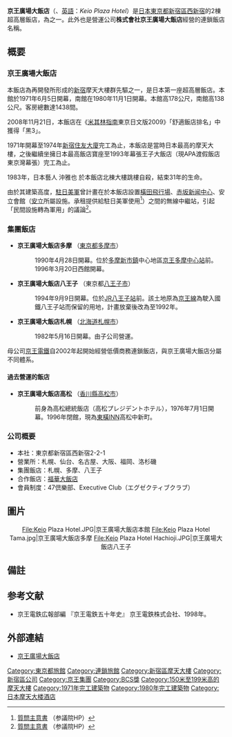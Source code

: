 {{Infobox hotel
  | hotel_name = 京王廣場大飯店<br />{{jpn|j=京王プラザホテル}}
  | image              = Keio Plaza Hotel -01.jpg
  | image_width        =
  | caption            =
  | location           = [[東京都|東京都]][[新宿區|新宿區]][[西新宿|西新宿]]2-2-1
  | coordinates        = {{Coord|35.689879|139.694447|region:JP_type:landmark}}
  | opening_date       = 1971年6月
  | closing_date       =
  | developer          =
  | architect          =
  | operator           = 株式會社京王廣場大飯店
  | owner              =
  | number_of_restaurants =
  | number_of_rooms    = 1438
  | number_of_suites   =
  | floor_area         = 12,579m²
  | floors             = 地下3層～地上47層
  | parking            =
  | website            = http://www.keioplaza.co.jp/
  | footnotes          =
}}
{{Infobox company
| name                = 株式會社京王廣場大飯店
| name_en             = KEIO PLAZA HOTEL CO.,LTD
| logo                = 
| logo_size           = 
| logo_caption        = 
| image               =          
| image_size          =
| image_caption       =
| type                = 株式會社
| native_name         = 株式会社京王プラザホテル
| native_name_lang    = ja
| other_name          = 
| traded_as           = 
| predecessor         = 
| successor           = 
| foundation          = 1969年4月10日
| defunct             = <!-- {{End date|YYYY|MM|DD}} -->
| location            = [[東京都|東京都]][[新宿區|新宿區]][[西新宿|西新宿]]二丁目2番1號
| locations           = 
| area_served         = 
| founder             = 
| key_people          = [[代表取締役|代表取締役]][[社長|社長]] 志村康洋
| industry            = 服務業
| products            = 
| services            = 飯店事業等
| revenue             = 268億日圓（2015年3月）
| operating_income    = 
| net_income          = 
| aum                 = <!-- 僅適用於金融服務類公司。 -->
| assets              = 
| equity              = 
| owner               = 
| num_employees       = 925名（2015年4月）
| parent              = 
| divisions           = 
| subsid              = 
| homepage            = {{Official|www.keioplaza.co.jp/}}
| zip_code            = 160-8330
| telephone_no        = 
| slogan              = 
| capital             = 1億日圓
| market_value        = 
| P/E_ratio           = 
| earnings_per_share  = 
| net_asset_value     = 
| accounting_period   = 
| major_shareholder   = 
| footnotes           = 
}}
'''京王廣場大飯店'''（{{jpn|j=京王プラザホテル|hg=けいおうプラザホテル}}、[[英語|英語]]：''Keio Plaza Hotel''）是[[日本|日本]][[東京都|東京都]][[新宿區|新宿區]][[西新宿|西新宿]]的2棟超高層飯店，為{{link-ja|東京迪士尼度假區好鄰居飯店|東京ディズニーリゾート・グッドネイバーホテル}}之一。此外也是營運公司'''株式會社京王廣場大飯店'''經營的連鎖飯店名稱。

== 概要 ==
=== 京王廣場大飯店 ===
本飯店為{{link-ja|淀橋淨水廠|淀橋浄水場}}再開發所形成的[[新宿|新宿]]摩天大樓群先驅之一，是日本第一座超高層飯店。本館於1971年6月5日開幕，南館在1980年11月1日開幕。本館高178公尺，南館高138公尺。客房總數達1438間。

2008年11月21日，本飯店在《[[米其林指南|米其林指南]]東京日文版2009》「舒適飯店排名」中獲得「黑3」。

1971年開幕至1974年[[新宿住友大廈|新宿住友大廈]]完工為止，本飯店是當時日本最高的摩天大樓，之後繼續坐擁日本最高飯店寶座至1993年幕張王子大飯店（現APA渡假飯店東京灣幕張）完工為止。

1983年，日本藝人 沖雅也 於本飯店北棟大樓跳樓自殺，結束31年的生命。

由於其建築高度，[[駐日美軍|駐日美軍]]曾計畫在於本飯店設置[[橫田飛行場|橫田飛行場]]、[[赤坂新闻中心|赤坂新闻中心]]、安立會館（[[安立|安立]]所屬設施。{{link-ja|防衛設施廳|防衛施設庁}}承租提供給駐日美軍使用<ref>[http://www.sangiin.go.jp/japanese/joho1/kousei/syuisyo/098/syuh/s098018.htm 質問主意書] {{Wayback|url=http://www.sangiin.go.jp/japanese/joho1/kousei/syuisyo/098/syuh/s098018.htm |date=20190722102359 }}（参議院HP）</ref>）之間的無線中繼站，引起「民間設施轉為軍用」的議論<ref>[http://www.sangiin.go.jp/japanese/joho1/kousei/syuisyo/102/syuh/s102005.htm 質問主意書] {{Wayback|url=http://www.sangiin.go.jp/japanese/joho1/kousei/syuisyo/102/syuh/s102005.htm |date=20190722045819 }}（参議院HP）</ref>。

=== 集團飯店 ===
* '''京王廣場大飯店多摩''' （[[東京都|東京都]][[多摩市|多摩市]]）
*: 1990年4月28日開幕。位於[[多摩新市鎮|多摩新市鎮]]中心地區[[多摩中心站|京王多摩中心站]]前。1996年3月20日西館開幕。
* '''京王廣場大飯店八王子''' （東京都[[八王子市|八王子市]]）
*: 1994年9月9日開幕。位於[[東日本旅客鐵道|JR]][[八王子站|八王子站]]前。該土地原為[[京王線|京王線]]為駛入國鐵八王子站而保留的用地，計畫放棄後改為{{link-ja|京王電鐵巴士八王子營業所|京王電鉄バス八王子営業所|京王帝都電鐵八王子營業所}}至1992年。
* '''京王廣場大飯店札幌''' （[[北海道|北海道]][[札幌市|札幌市]]）
*: 1982年5月16日開幕。由子公司{{link-ja|京王廣場大飯店札幌|京王プラザホテル札幌|株式會社京王廣場大飯店札幌}}營運。

母公司[[京王電鐵|京王電鐵]]自2002年起開始經營低價商務連鎖飯店{{link-ja|京王布萊索酒店|京王プレッソイン}}，與京王廣場大飯店分屬不同體系。

==== 過去營運的飯店 ====
* '''京王廣場大飯店高松''' （[[香川縣|香川縣]][[高松市|高松市]]）
*: 前身為高松總統飯店（高松プレジデントホテル），1976年7月1日開幕。1996年閉館，現為[[東橫INN|東橫INN]]高松中新町。

=== 公司概要 ===
*本社：東京都新宿區西新宿2-2-1
*營業所：札幌、仙台、名古屋、大阪、福岡、洛杉磯
*集團飯店：札幌、多摩、八王子
*合作飯店：[[福華大飯店|福華大飯店]]
*會員制度：47倶樂部、Executive Club（エグゼクティブクラブ）

== 圖片 ==
<center><gallery>
File:Keio Plaza Hotel.JPG|京王廣場大飯店本館
File:Keio Plaza Hotel Tama.jpg|京王廣場大飯店多摩
File:Keio Plaza Hotel Hachioji.JPG|京王廣場大飯店八王子
</gallery></center>

== 備註 ==
{{reflist}}

== 参考文献 ==
*京王電鉄広報部編 『京王電鉄五十年史』 京王電鉄株式会社、1998年。

== 外部連結 ==
{{Commons|Category:Keio Plaza Hotel}}
* [http://www.keioplaza.co.jp/ 京王廣場大飯店] {{Wayback|url=http://www.keioplaza.co.jp/ |date=20210125233213 }}

{{新宿摩天大樓}}
{{东京都摩天大楼}}

{{Geographic Location
|Centre    = 京王廣場大飯店
|North     = [[新宿三井大廈|新宿三井大廈]]
|Northeast = [[新宿中心大厦|新宿中心大厦]]
|East      = [[工學院大學|工學院大學]]<br>{{link-ja|新宿第一西大廈|新宿ファーストウエスト}}
|Southeast =
|South     = {{link-ja|新宿Monolith|新宿モノリス}}
|Southwest = [[新宿NS大廈|新宿NS大廈]]
|West      = [[東京都廳舍|東京都廳舍]](議事堂)　　
|Northwest = [[新宿住友大廈|新宿住友大廈]]
|image     = }}

[[Category:東京都旅館|Category:東京都旅館]]
[[Category:連鎖旅館|Category:連鎖旅館]]
[[Category:新宿區摩天大樓|Category:新宿區摩天大樓]]
[[Category:新宿區公司|Category:新宿區公司]]
[[Category:京王集團|Category:京王集團]]
[[Category:BCS獎|Category:BCS獎]]
[[Category:150米至199米高的摩天大樓|Category:150米至199米高的摩天大樓]]
[[Category:1971年完工建築物|Category:1971年完工建築物]]
[[Category:1980年完工建築物|Category:1980年完工建築物]]
[[Category:日本摩天大楼酒店|Category:日本摩天大楼酒店]]